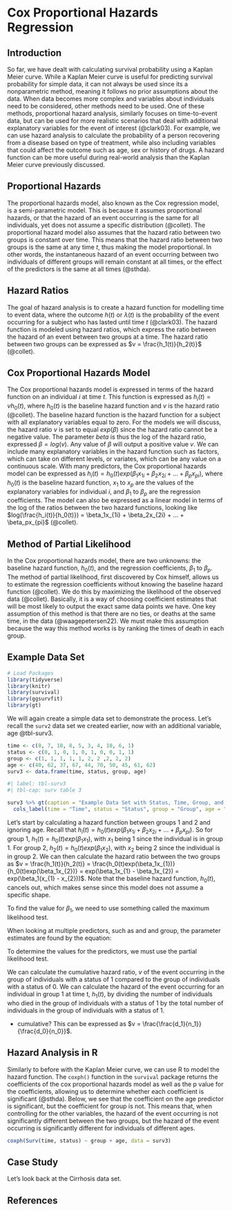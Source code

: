 # Cox Proportional Hazards Regression

## Introduction

So far, we have dealt with calculating survival probability using a Kaplan Meier curve. While a Kaplan Meier curve is useful for predicting survival probability for simple data, it can not always be used since its a nonparametric method, meaning it follows no prior assumptions about the data. When data becomes more complex and variables about individuals need to be considered, other methods need to be used. One of these methods, proportional hazard analysis, similarly focuses on time-to-event data, but can be used for more realistic scenarios that deal with additional explanatory variables for the event of interest (@clark03). For example, we can use hazard analysis to calculate the probability of a person recovering from a disease based on type of treatment, while also including variables that could affect the outcome such as age, sex or history of drugs. A hazard function can be more useful during real-world analysis than the Kaplan Meier curve previously discussed.

## Proportional Hazards

The proportional hazards model, also known as the Cox regression model, is a semi-parametric model. This is because it assumes proportional hazards, or that the hazard of an event occurring is the same for all individuals, yet does not assume a specific distribution (@collet). The proportional hazard model also assumes that the hazard ratio between two groups is constant over time. This means that the hazard ratio between two groups is the same at any time $t$, thus making the model proportional. In other words, the instantaneous hazard of an event occurring between two individuals of different groups will remain constant at all times, or the effect of the predictors is the same at all times (@sthda).

## Hazard Ratios

The goal of hazard analysis is to create a hazard function for modelling time to event data, where the outcome $h(t)$ or $λ(t)$ is the probability of the event occurring for a subject who has lasted until time $t$ (@clark03). The hazard function is modeled using hazard ratios, which express the ratio between the hazard of an event between two groups at a time. The hazard ratio between two groups can be expressed as $v = \frac{h_1(t)}{h_2(t)}$ (@collet).

## Cox Proportional Hazards Model

The Cox proportional hazards model is expressed in terms of the hazard function on an individual $i$ at time $t$. This function is expressed as $h_i(t) = vh_0(t)$, where $h_0(t)$ is the baseline hazard function and $v$ is the hazard ratio (@collet). The baseline hazard function is the hazard function for a subject with all explanatory variables equal to zero. For the models we will discuss, the hazard ratio $v$ is set to equal $exp(\beta)$ since the hazard ratio cannot be a negative value. The parameter $beta$ is thus the log of the hazard ratio, expressed $\beta = log(v)$. Any value of $\beta$ will output a positive value $v$. We can include many explanatory variables in the hazard function such as factors, which can take on different levels, or variates, which can be any value on a continuous scale. With many predictors, the Cox proportional hazards model can be expressed as $h_i(t) = h_0(t)exp(\beta_1x_{1i} + \beta_2x_{2i} + ... + \beta_px_{pi})$, where $h_0(t)$ is the baseline hazard function, $x_1$ to $x_p$ are the values of the explanatory variables for individual $i$, and $\beta_1$ to $\beta_p$ are the regression coefficients. The model can also be expressed as a linear model in terms of the log of the ratios between the two hazard functions, looking like $log(\frac{h_i(t)}{h_0(t)}) = \beta_1x_{1i} + \beta_2x_{2i} + ... + \beta_px_{pi}$ (@collet).

## Method of Partial Likelihood

In the Cox proportional hazards model, there are two unknowns: the baseline hazard function, $h_0(t)$, and the regression coefficients, $\beta_1$ to $\beta_p$. The method of partial likelihood, first discovered by Cox himself, allows us to estimate the regression coefficients without knowing the baseline hazard function (@collet). We do this by maximizing the likelihood of the observed data (@collet). Basically, it is a way of choosing coefficient estimates that will be most likely to output the exact same data points we have. One key assumption of this method is that there are no ties, or deaths at the same time, in the data (@waagepetersen22). We must make this assumption because the way this method works is by ranking the times of death in each group. 

## Example Data Set

```r
# Load Packages
library(tidyverse) 
library(knitr)
library(survival)
library(ggsurvfit)
library(gt)
```

We will again create a simple data set to demonstrate the process. Let's recall the `surv2` data set we created earlier, now with an additional variable, age @tbl-surv3.

```r
time <- c(8, 7, 10, 8, 5, 3, 4, 10, 6, 1)
status <- c(0, 1, 0, 1, 0, 1, 0, 0, 1, 1)
group <- c(1, 1, 1, 1, 1, 2, 2 ,2, 2, 2)
age <- c(40, 62, 37, 67, 44, 70, 50, 45, 61, 62)
surv3 <- data.frame(time, status, group, age)
```

```r
#| label: tbl-surv3
#| tbl-cap: surv table 3

surv3 %>% gt(caption = "Example Data Set with Status, Time, Group, and Age") %>%
  cols_label(time = "Time", status = "Status", group = "Group", age = "Age") 
```

Let's start by calculating a hazard function between groups 1 and 2 and ignoring age. Recall that $h_i(t) = h_0(t)exp(\beta_1x_{1i} + \beta_2x_{2i} + ... + \beta_px_{pi})$. So for group 1, $h_1(t) = h_0(t)exp(\beta_1x_{1})$, with $x_{1}$ being 1 since the individual is in group 1. For group 2, $h_2(t) = h_0(t)exp(\beta_1x_{2})$, with $x_{2}$ being 2 since the individual is in group 2. We can then calculate the hazard ratio between the two groups as $v = \frac{h_1(t)}{h_2(t)} = \frac{h_0(t)exp(\beta_1x_{1})}{h_0(t)exp(\beta_1x_{2})} = exp(\beta_1x_{1} - \beta_1x_{2}) = exp(\beta_1(x_{1} - x_{2}))$. Note that the baseline hazard function, $h_0(t)$, cancels out, which makes sense since this model does not assume a specific shape.

To find the value for $\beta_1$, we need to use something called the maximum likelihood test.

When looking at multiple predictors, such as and and group, the parameter estimates are found by the equation:

To determine the values for the predictors, we must use the partial likelihood test.

We can calculate the cumulative hazard ratio, $v$ of the event occurring in the group of individuals with a status of 1 compared to the group of individuals with a status of 0. We can calculate the hazard of the event occurring for an individual in group 1 at time t, $h_1(t)$, by dividing the number of individuals who died in the group of individuals with a status of 1 by the total number of individuals in the group of individuals with a status of 1.

-   cumulative? This can be expressed as $v = \frac{\frac{d_1}{n_1}}{\frac{d_0}{n_0}}$.

## Hazard Analysis in R

Similarly to before with the Kaplan Meier curve, we can use R to model the hazard function. The `coxph()` function in the `survival` package returns the coefficients of the cox proportional hazards model as well as the p value for the coefficients, allowing us to determine whether each coefficient is significant (@sthda). Below, we see that the coefficient on the age predictor is significant, but the coefficient for group is not. This means that, when controlling for the other variables, the hazard of the event occurring is not significantly different between the two groups, but the hazard of the event occurring is significantly different for individuals of different ages.

```r
coxph(Surv(time, status) ~ group + age, data = surv3)
```

## Case Study

Let's look back at the Cirrhosis data set.

## References
